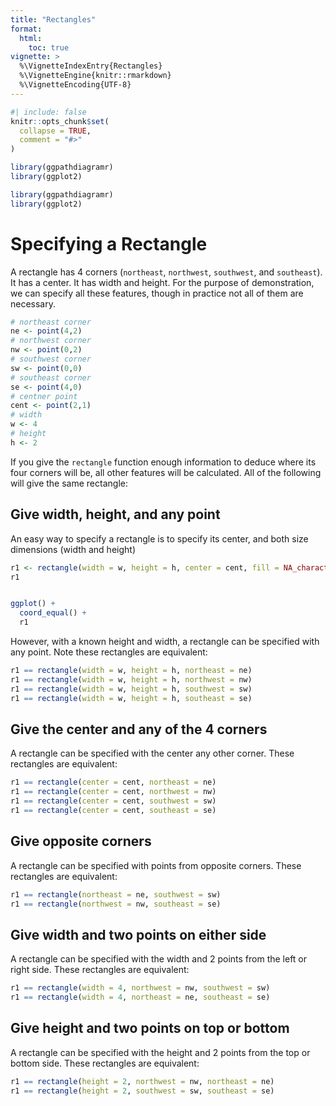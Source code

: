 ```yaml
---
title: "Rectangles"
format: 
  html:
    toc: true
vignette: >
  %\VignetteIndexEntry{Rectangles}
  %\VignetteEngine{knitr::rmarkdown}
  %\VignetteEncoding{UTF-8}
---
```


```r
#| include: false
knitr::opts_chunk$set(
  collapse = TRUE,
  comment = "#>"
)

library(ggpathdiagramr)
library(ggplot2)
```

```r
library(ggpathdiagramr)
library(ggplot2)
```

# Specifying a Rectangle

A rectangle has 4 corners (`northeast`, `northwest`, `southwest`, and `southeast`). It has a center. It has width and height. For the purpose of demonstration, we can specify all these features, though in practice not all of them are necessary.

```r
# northeast corner
ne <- point(4,2) 
# northwest corner
nw <- point(0,2)
# southwest corner
sw <- point(0,0)
# southeast corner
se <- point(4,0)
# centner point
cent <- point(2,1)
# width
w <- 4
# height
h <- 2
```


If you give the `rectangle` function enough information to deduce where its four corners will be, all other features will be calculated. All of the following will give the same rectangle:

## Give width, height, and any point

An easy way to specify a rectangle is to specify its center, and both size dimensions (width and height)


```r
r1 <- rectangle(width = w, height = h, center = cent, fill = NA_character_, color = "black")
r1



```

```r
ggplot() + 
  coord_equal() + 
  r1
```



However, with a known height and width, a rectangle can be specified with any point. Note these rectangles are equivalent:

```r
r1 == rectangle(width = w, height = h, northeast = ne)
r1 == rectangle(width = w, height = h, northwest = nw)
r1 == rectangle(width = w, height = h, southwest = sw)
r1 == rectangle(width = w, height = h, southeast = se)
```


## Give the center and any of the 4 corners

A rectangle can be specified with the center any other corner. These rectangles are equivalent:

```r
r1 == rectangle(center = cent, northeast = ne)
r1 == rectangle(center = cent, northwest = nw)
r1 == rectangle(center = cent, southwest = sw)
r1 == rectangle(center = cent, southeast = se)
```

## Give opposite corners

A rectangle can be specified with points from opposite corners. These rectangles are equivalent:


```r
r1 == rectangle(northeast = ne, southwest = sw)
r1 == rectangle(northwest = nw, southeast = se)
```

## Give width and two points on either side

A rectangle can be specified with the width and 2 points from the left or right side. These rectangles are equivalent:

```r
r1 == rectangle(width = 4, northwest = nw, southwest = sw)
r1 == rectangle(width = 4, northeast = ne, southeast = se)


```

## Give height and two points on top or bottom

A rectangle can be specified with the height and 2 points from the top or bottom side. These rectangles are equivalent:

```r
r1 == rectangle(height = 2, northwest = nw, northeast = ne)
r1 == rectangle(height = 2, southwest = sw, southeast = se)
```

